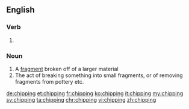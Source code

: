 ==English==

===Verb===
{{head|en}}

# {{present participle of|chip}}

===Noun===
{{en-noun}}

# A [[fragment]] broken off of a larger material
# The act of breaking something into small fragments, or of removing fragments from pottery etc.

[[de:chipping]]
[[et:chipping]]
[[fr:chipping]]
[[ko:chipping]]
[[it:chipping]]
[[my:chipping]]
[[sv:chipping]]
[[ta:chipping]]
[[chr:chipping]]
[[vi:chipping]]
[[zh:chipping]]